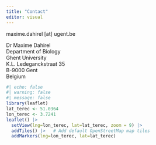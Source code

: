 ```yaml
---
title: "Contact"
editor: visual
---
```


maxime.dahirel \[at\] ugent.be

Dr Maxime Dahirel\
Department of Biology\
Ghent University\
K.L. Ledeganckstraat 35\
B-9000 Gent\
Belgium

```r
#| echo: false
#| warning: false
#| message: false
library(leaflet)
lat_terec <- 51.0364
lon_terec <- 3.7241
leaflet() |> 
  setView(lng=lon_terec, lat=lat_terec, zoom = 9) |> 
  addTiles() |>   # Add default OpenStreetMap map tiles
  addMarkers(lng=lon_terec, lat=lat_terec)
```
